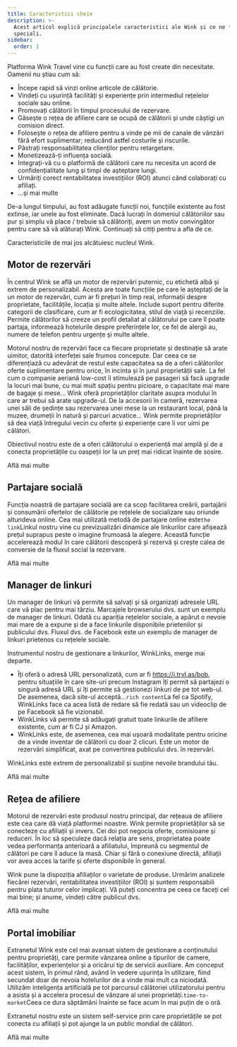 ```yaml
---
title: Caracteristici cheie
description: >-
  Acest articol explică principalele caracteristici ale Wink și ce ne face
  speciali.
sidebar:
  order: 1
---
```


Platforma Wink Travel vine cu funcții care au fost create din necesitate. Oamenii nu știau cum să:

* Începe rapid să vinzi online articole de călătorie.
* Vindeți cu ușurință facilități și experiențe prin intermediul rețelelor sociale sau online.
* Promovați călătorii în timpul procesului de rezervare.
* Găsește o rețea de afiliere care se ocupă de călătorii și unde câștigi un comision direct.
* Folosește o rețea de afiliere pentru a vinde pe mii de canale de vânzări fără efort suplimentar; reducând astfel costurile și riscurile.
* Păstrați responsabilitatea clienților pentru retargetare.
* Monetizează-ți influența socială.
* Integrați-vă cu o platformă de călătorii care nu necesita un acord de confidențialitate lung și timpi de așteptare lungi.
* Urmăriți corect rentabilitatea investițiilor (ROI) atunci când colaborați cu afiliați.
* ...și mai multe

De-a lungul timpului, au fost adăugate funcții noi, funcțiile existente au fost extinse, iar unele au fost eliminate. Dacă lucrați în domeniul călătoriilor sau pur și simplu vă place / trebuie să călătoriți, avem un motiv convingător pentru care să vă alăturați Wink. Continuați să citiți pentru a afla de ce.

Caracteristicile de mai jos alcătuiesc nucleul Wink.

## Motor de rezervări

În centrul Wink se află un motor de rezervări puternic, cu etichetă albă și extrem de personalizabil. Acesta are toate funcțiile pe care le așteptați de la un motor de rezervări, cum ar fi prețuri în timp real, informații despre proprietate, facilitățile, locația și multe altele. Include suport pentru diferite categorii de clasificare, cum ar fi ecologicitatea, stilul de viață și recenziile. Permite călătorilor să creeze un profil detaliat al călătorului pe care îl poate partaja, informează hotelurile despre preferințele lor, ce fel de alergii au, numere de telefon pentru urgențe și multe altele.

Motorul nostru de rezervări face ca fiecare proprietate și destinație să arate uimitor, datorită interfeței sale frumos concepute. Dar ceea ce se diferențiază cu adevărat de restul este capacitatea sa de a oferi călătorilor oferte suplimentare pentru orice, în incinta și în jurul proprietății sale. La fel cum o companie aeriană low-cost îi stimulează pe pasageri să facă upgrade la locuri mai bune, cu mai mult spațiu pentru picioare, o capacitate mai mare de bagaje și mese... Wink oferă proprietăților claritate asupra modului în care ar trebui să arate upgrade-ul. De la accesorii în cameră, rezervarea unei săli de ședințe sau rezervarea unei mese la un restaurant local, până la muzee, drumeții în natură și parcuri acvatice... Wink permite proprietăților să dea viață întregului vecin cu oferte și experiențe care îi vor uimi pe călători.

Obiectivul nostru este de a oferi călătorului o experiență mai amplă și de a conecta proprietățile cu oaspeții lor la un preț mai ridicat înainte de sosire.

<LinkButton href="/booking-engine/in-a-nutshell">
  Află mai multe
</LinkButton>


## Partajare socială

Funcția noastră de partajare socială are ca scop facilitarea creării, partajării și consumării ofertelor de călătorie pe rețelele de socializare sau oriunde altundeva online. Cea mai utilizată metodă de partajare online este`the link`Linkul nostru vine cu previzualizări dinamice ale linkurilor care afișează prețul suprapus peste o imagine frumoasă la alegere. Această funcție accelerează modul în care călătorii descoperă și rezervă și crește calea de conversie de la fluxul social la rezervare.

<LinkButton href="/studio/shareable-links">
  Află mai multe
</LinkButton>


## Manager de linkuri

Un manager de linkuri vă permite să salvați și să organizați adresele URL care vă plac pentru mai târziu. Marcajele browserului dvs. sunt un exemplu de manager de linkuri. Odată cu apariția rețelelor sociale, a apărut o nevoie mai mare de a expune și de a face linkurile disponibile prietenilor și publicului dvs. Fluxul dvs. de Facebook este un exemplu de manager de linkuri prietenos cu rețelele sociale.

Instrumentul nostru de gestionare a linkurilor, WinkLinks, merge mai departe.

* Îți oferă o adresă URL personalizată, cum ar fi https://i.trvl.as/bob, pentru situațiile în care site-uri precum Instagram îți permit să partajezi o singură adresă URL și îți permite să gestionezi linkuri de pe tot web-ul. De asemenea, dacă site-ul acceptă...`rich content`La fel ca Spotify, WinkLinks face ca acea listă de redare să fie redată sau un videoclip de pe Facebook să fie vizionabil.
* WinkLinks vă permite să adăugați gratuit toate linkurile de afiliere existente, cum ar fi CJ și Amazon.
* WinkLinks este, de asemenea, cea mai ușoară modalitate pentru oricine de a vinde inventar de călătorii cu doar 2 clicuri. Este un motor de rezervări simplificat, axat pe convertirea publicului dvs. în rezervări.

WinkLinks este extrem de personalizabil și susține nevoile brandului tău.

<LinkButton href="/link-manager/wink-links">
  Află mai multe
</LinkButton>


## Rețea de afiliere

Motorul de rezervări este produsul nostru principal, dar rețeaua de afiliere este cea care dă viață platformei noastre. Wink permite proprietăților să se conecteze cu afiliații și invers. Cei doi pot negocia oferte, comisioane și reduceri. În loc să speculeze dacă relația are sens, proprietatea poate vedea performanța anterioară a afiliatului, împreună cu segmentul de călători pe care îl aduce la masă. Chiar și fără o conexiune directă, afiliații vor avea acces la tarife și oferte disponibile în general.

Wink pune la dispoziția afiliaților o varietate de produse. Urmărim analizele fiecărei rezervări, rentabilitatea investițiilor (ROI) și suntem responsabili pentru plata tuturor celor implicați. Vă puteți concentra pe ceea ce faceți cel mai bine; și anume, vindeți către publicul dvs.

<LinkButton href="/studio/what-is-studio">
  Află mai multe
</LinkButton>


## Portal imobiliar

Extranetul Wink este cel mai avansat sistem de gestionare a conținutului pentru proprietăți, care permite vânzarea online a tipurilor de camere, facilităților, experiențelor și a oricărui tip de servicii auxiliare. Am conceput acest sistem, în primul rând, având în vedere ușurința în utilizare, fiind secundat doar de nevoia hotelurilor de a vinde mai mult ca niciodată. Utilizăm inteligența artificială pe tot parcursul călătoriei utilizatorului pentru a asista și a accelera procesul de vânzare al unei proprietăți.`time-to-market`Ceea ce dura săptămâni înainte se face acum în mai puțin de o oră.

Extranetul nostru este un sistem self-service prin care proprietățile se pot conecta cu afiliații și pot ajunge la un public mondial de călători.

<LinkButton href="/extranet/what-is-extranet">
  Află mai multe
</LinkButton>

